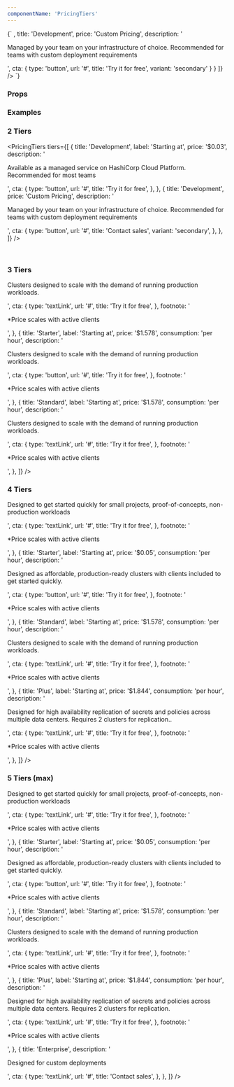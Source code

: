 ```yaml
---
componentName: 'PricingTiers'
---
```


<LiveComponent>
  {`
  <PricingTiers
      tiers={[
        {
          icon: 
            <svg width="32" height="32" viewBox="0 0 32 32" fill="none" xmlns="http://www.w3.org/2000/svg">
              <path fill-rule="evenodd" clip-rule="evenodd" d="M7.78078 4.74337C9.86762 3.96647 12.1289 3.79431 14.3082 4.24676C16.4912 4.69997 18.5034 5.76149 20.1165 7.30955C21.5412 8.67687 22.6041 10.3753 23.216 12.25H24.1837C26.2595 12.25 28.2485 13.0818 29.7137 14.5596C31.1786 16.0371 32 18.0392 32 20.125C32 22.2108 31.1786 24.2129 29.7137 25.6904C28.2485 27.1682 26.2595 28 24.1837 28H11.9143C11.9112 28 11.9081 28 11.905 28C9.67945 27.9997 7.49897 27.3709 5.61069 26.1853C3.71966 24.9979 2.19793 23.3002 1.21732 21.2859C0.236749 19.2716 -0.163767 17.0209 0.0607492 14.7893C0.285268 12.5577 1.12595 10.4336 2.48826 8.65831C3.85063 6.88299 5.68027 5.5276 7.77002 4.74732C7.7736 4.74598 7.77719 4.74466 7.78078 4.74337ZM8.45986 6.62462C6.72714 7.27368 5.20789 8.39951 4.07492 9.8759C2.93976 11.3551 2.23812 13.1267 2.0507 14.9895C1.86329 16.8524 2.19775 18.7305 3.01556 20.4104C3.83333 22.0903 5.10126 23.5038 6.67419 24.4914C8.24704 25.479 10.0622 26.0013 11.9135 26C11.917 26 11.9205 26 11.924 26H24.1837C25.7235 26 27.202 25.3831 28.2934 24.2823C29.3851 23.1812 30 21.6859 30 20.125C30 18.5641 29.3851 17.0688 28.2934 15.9677C27.202 14.8669 25.7235 14.25 24.1837 14.25H22.466C22.0092 14.25 21.6105 13.9405 21.4972 13.498C21.0332 11.6854 20.0746 10.0414 18.7316 8.75254C17.3887 7.46372 15.7152 6.5815 13.9017 6.205C12.0882 5.82851 10.2064 5.97255 8.46966 6.62102C8.4664 6.62223 8.46313 6.62343 8.45986 6.62462Z" fill="#727274"/>
            </svg>,
          title: 'Development',
          price: 'Custom Pricing',
          description: '<p>Managed by your team on your infrastructure of choice. Recommended for teams with custom deployment requirements</p>',
          cta: {
            type: 'button',
            url: '#',
            title: 'Try it for free',
            variant: 'secondary'
          }
        }
      ]}
    />
  `}
</LiveComponent>

### Props

<PropsTable props={componentProps} />

### Examples

<h3 className="g-type-label" style={{ color: 'var(--wpl-neutral-500)' }}>
  2 Tiers
</h3>

<PricingTiers
  tiers={[
    {
      title: 'Development',
      label: 'Starting at',
      price: '$0.03',
      description:
        '<p>Available as a managed service on HashiCorp Cloud Platform. Recommended for most teams</p>',
      cta: {
        type: 'button',
        url: '#',
        title: 'Try it for free',
      },
    },
    {
      title: 'Development',
      price: 'Custom Pricing',
      description:
        '<p>Managed by your team on your infrastructure of choice. Recommended for teams with custom deployment requirements</p>',
      cta: {
        type: 'button',
        url: '#',
        title: 'Contact sales',
        variant: 'secondary',
      },
    },
  ]}
/>

<br />

<h3 className="g-type-label" style={{ color: 'var(--wpl-neutral-500)' }}>
  3 Tiers
</h3>
<PricingTiers
  tiers={[
    {
      title: 'Development',
      label: 'Starting at',
      price: '$1.578',
      consumption: 'per hour',
      description:
        '<p>Clusters designed to scale with the demand of running production workloads.</p>',
      cta: {
        type: 'textLink',
        url: '#',
        title: 'Try it for free',
      },
      footnote: '<p>*Price scales with <a>active clients</a></p>',
    },
    {
      title: 'Starter',
      label: 'Starting at',
      price: '$1.578',
      consumption: 'per hour',
      description:
        '<p>Clusters designed to scale with the demand of running production workloads.</p>',
      cta: {
        type: 'button',
        url: '#',
        title: 'Try it for free',
      },
      footnote: '<p>*Price scales with <a>active clients</a></p>',
    },
    {
      title: 'Standard',
      label: 'Starting at',
      price: '$1.578',
      consumption: 'per hour',
      description:
        '<p>Clusters designed to scale with the demand of running production workloads.</p>',
      cta: {
        type: 'textLink',
        url: '#',
        title: 'Try it for free',
      },
      footnote: '<p>*Price scales with <a>active clients</a></p>',
    },
  ]}
/>

<br />

<h3 className="g-type-label" style={{ color: 'var(--wpl-neutral-500)' }}>
  4 Tiers
</h3>
<PricingTiers
  tiers={[
    {
      title: 'Development',
      label: 'Starting at',
      price: '$0.03',
      consumption: 'per hour',
      description:
        '<p>Designed to get started quickly for small projects, proof-of-concepts, non-production workloads</p>',
      cta: {
        type: 'textLink',
        url: '#',
        title: 'Try it for free',
      },
      footnote: '<p>*Price scales with <a>active clients</a></p>',
    },
    {
      title: 'Starter',
      label: 'Starting at',
      price: '$0.05',
      consumption: 'per hour',
      description:
        '<p>Designed as affordable, production-ready clusters with clients included to get started quickly.</p>',
      cta: {
        type: 'button',
        url: '#',
        title: 'Try it for free',
      },
      footnote: '<p>*Price scales with <a>active clients</a></p>',
    },
    {
      title: 'Standard',
      label: 'Starting at',
      price: '$1.578',
      consumption: 'per hour',
      description:
        '<p>Clusters designed to scale with the demand of running production workloads.</p>',
      cta: {
        type: 'textLink',
        url: '#',
        title: 'Try it for free',
      },
      footnote: '<p>*Price scales with <a>active clients</a></p>',
    },
    {
      title: 'Plus',
      label: 'Starting at',
      price: '$1.844',
      consumption: 'per hour',
      description:
        '<p>Designed for high availability replication of secrets and policies across multiple data centers. Requires 2 clusters for replication..</p>',
      cta: {
        type: 'textLink',
        url: '#',
        title: 'Try it for free',
      },
      footnote: '<p>*Price scales with <a>active clients</a></p>',
    },
  ]}
/>

<br />

<h3 className="g-type-label" style={{ color: 'var(--wpl-neutral-500)' }}>
  5 Tiers (max)
</h3>
<PricingTiers
  tiers={[
    {
      title: 'Development',
      label: 'Starting at',
      price: '$0.03',
      consumption: 'per hour',
      description:
        '<p>Designed to get started quickly for small projects, proof-of-concepts, non-production workloads</p>',
      cta: {
        type: 'textLink',
        url: '#',
        title: 'Try it for free',
      },
      footnote: '<p>*Price scales with <a>active clients</a></p>',
    },
    {
      title: 'Starter',
      label: 'Starting at',
      price: '$0.05',
      consumption: 'per hour',
      description:
        '<p>Designed as affordable, production-ready clusters with clients included to get started quickly.</p>',
      cta: {
        type: 'button',
        url: '#',
        title: 'Try it for free',
      },
      footnote: '<p>*Price scales with <a>active clients</a></p>',
    },
    {
      title: 'Standard',
      label: 'Starting at',
      price: '$1.578',
      consumption: 'per hour',
      description:
        '<p>Clusters designed to scale with the demand of running production workloads.</p>',
      cta: {
        type: 'textLink',
        url: '#',
        title: 'Try it for free',
      },
      footnote: '<p>*Price scales with <a>active clients</a></p>',
    },
    {
      title: 'Plus',
      label: 'Starting at',
      price: '$1.844',
      consumption: 'per hour',
      description:
        '<p>Designed for high availability replication of secrets and policies across multiple data centers. Requires 2 clusters for replication.</p>',
      cta: {
        type: 'textLink',
        url: '#',
        title: 'Try it for free',
      },
      footnote: '<p>*Price scales with <a>active clients</a></p>',
    },
    {
      title: 'Enterprise',
      description: '<p>Designed for custom deployments</p>',
      cta: {
        type: 'textLink',
        url: '#',
        title: 'Contact sales',
      },
    },
  ]}
/>
